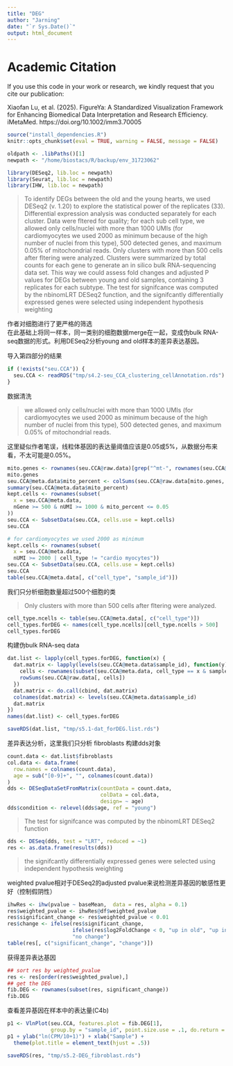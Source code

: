 ```yaml
---
title: "DEG"
author: "Jarning"
date: "`r Sys.Date()`"
output: html_document
---
```

# Academic Citation
If you use this code in your work or research, we kindly request that you cite our publication:

Xiaofan Lu, et al. (2025). FigureYa: A Standardized Visualization Framework for Enhancing Biomedical Data Interpretation and Research Efficiency. iMetaMed. https://doi.org/10.1002/imm3.70005



```r
source("install_dependencies.R")
knitr::opts_chunk$set(eval = TRUE, warning = FALSE, message = FALSE)
```

```r
oldpath <- .libPaths()[1]
newpath <- "/home/biostacs/R/backup/env_31723062"
```

```r
library(DESeq2, lib.loc = newpath)
library(Seurat, lib.loc = newpath)
library(IHW, lib.loc = newpath)
```

> To identify DEGs between the old and the young hearts, we used
DESeq2 (v. 1.20) to explore the statistical power of the replicates (33). Differential expression analysis was
conducted separately for each cluster. Data were fltered for quality; for each sub cell type, we allowed only
cells/nuclei with more than 1000 UMIs (for cardiomyocytes we used 2000 as minimum because of the high
number of nuclei from this type), 500 detected genes, and maximum 0.05% of mitochondrial reads. Only
clusters with more than 500 cells after fltering were analyzed. Clusters were summarized by total counts
for each gene to generate an in silico bulk RNA-sequencing data set. This way we could assess fold changes
and adjusted P values for DEGs between young and old samples, containing 3 replicates for each subtype.
The test for signifcance was computed by the nbinomLRT DESeq2 function, and the signifcantly differentially expressed genes were selected using independent hypothesis weighting

作者对细胞进行了更严格的筛选<br>
在此基础上将同一样本，同一类别的细胞数据merge在一起，变成伪bulk RNA-seq数据的形式。利用DESeq2分析young and old样本的差异表达基因。

导入第四部分的结果
```r
if (!exists("seu.CCA")) {
  seu.CCA <- readRDS("tmp/s4.2-seu_CCA_clustering_cellAnnotation.rds")
}
```

数据清洗

> we allowed only cells/nuclei with more than 1000 UMIs (for cardiomyocytes we used 2000 as minimum because of the high number of nuclei from this type), 500 detected genes, and maximum 0.05% of mitochondrial reads.

这里疑似作者笔误，线粒体基因的表达量阈值应该是0.05或5%，从数据分布来看，不太可能是0.05%。
```r
mito.genes <- rownames(seu.CCA@raw.data)[grep("^mt-", rownames(seu.CCA@raw.data))]
mito.genes
seu.CCA@meta.data$mito_percent <- colSums(seu.CCA@raw.data[mito.genes, ]) / seu.CCA@meta.data$nUMI
summary(seu.CCA@meta.data$mito_percent)
kept.cells <- rownames(subset(
  x = seu.CCA@meta.data,
  nGene >= 500 & nUMI >= 1000 & mito_percent <= 0.05
))
seu.CCA <- SubsetData(seu.CCA, cells.use = kept.cells)
seu.CCA

# for cardiomyocytes we used 2000 as minimum
kept.cells <- rownames(subset(
  x = seu.CCA@meta.data,
  nUMI >= 2000 | cell_type != "cardio myocytes"))
seu.CCA <- SubsetData(seu.CCA, cells.use = kept.cells)
seu.CCA
table(seu.CCA@meta.data[, c("cell_type", "sample_id")])
```

我们只分析细胞数量超过500个细胞的类

> Only clusters with more than 500 cells after fltering were analyzed.

```r
cell_type.ncells <- table(seu.CCA@meta.data[, c("cell_type")])
cell_types.forDEG <- names(cell_type.ncells)[cell_type.ncells > 500] 
cell_types.forDEG
```

构建伪bulk RNA-seq data
```r
dat.list <- lapply(cell_types.forDEG, function(x) {
  dat.matrix <- lapply(levels(seu.CCA@meta.data$sample_id), function(y) {
    cells <- rownames(subset(seu.CCA@meta.data, cell_type == x & sample_id == y))
    rowSums(seu.CCA@raw.data[, cells])
  })
  dat.matrix <- do.call(cbind, dat.matrix)
  colnames(dat.matrix) <- levels(seu.CCA@meta.data$sample_id)
  dat.matrix
})
names(dat.list) <- cell_types.forDEG
```

```r
saveRDS(dat.list, "tmp/s5.1-dat_forDEG.list.rds")
```


差异表达分析，这里我们只分析 fibroblasts
构建dds对象
```r
count.data <- dat.list$fibroblasts
col.data <- data.frame(
  row.names = colnames(count.data),
  age = sub("[0-9]+", "", colnames(count.data))
)
dds <- DESeqDataSetFromMatrix(countData = count.data,
                              colData = col.data,
                              design= ~ age)
dds$condition <- relevel(dds$age, ref = "young")
```

> The test for signifcance was computed by the nbinomLRT DESeq2 function

```r
dds <- DESeq(dds, test = "LRT", reduced = ~1)
res <- as.data.frame(results(dds))
```

> the signifcantly differentially expressed genes were selected using independent hypothesis weighting

weighted pvalue相对于DESeq2的adjusted pvalue来说检测差异基因的敏感性更好（控制假阴性）
```r
ihwRes <- ihw(pvalue ~ baseMean,  data = res, alpha = 0.1)
res$weighted_pvalue <- ihwRes@df$weighted_pvalue
res$significant_change <- res$weighted_pvalue < 0.01
res$change <- ifelse(res$significant_change, 
                     ifelse(res$log2FoldChange < 0, "up in old", "up in young"), 
                     "no change")
table(res[, c("significant_change", "change")])
```

获得差异表达基因
```r
## sort res by weighted_pvalue
res <- res[order(res$weighted_pvalue),]
## get the DEG
fib.DEG <- rownames(subset(res, significant_change))
fib.DEG
```

查看差异基因在样本中的表达量(C4b)
```r
p1 <- VlnPlot(seu.CCA, features.plot = fib.DEG[1], 
              group.by = "sample_id", point.size.use = .1, do.return = TRUE)
p1 + ylab("ln(CPM/10+1)") + xlab("Sample") + 
  theme(plot.title = element_text(hjust = .5))
```

```r
saveRDS(res, "tmp/s5.2-DEG_fibroblast.rds")
```


